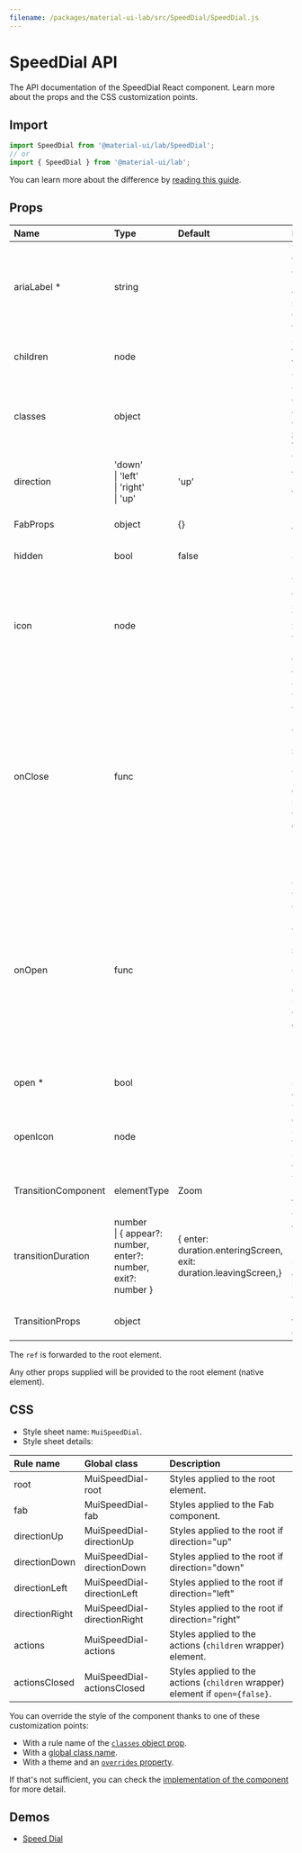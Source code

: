 ```yaml
---
filename: /packages/material-ui-lab/src/SpeedDial/SpeedDial.js
---
```



<!--- This documentation is automatically generated, do not try to edit it. -->

# SpeedDial API

<p className="description">The API documentation of the SpeedDial React component. Learn more about the props and the CSS customization points.</p>

## Import

```js
import SpeedDial from '@material-ui/lab/SpeedDial';
// or
import { SpeedDial } from '@material-ui/lab';
```

You can learn more about the difference by [reading this guide](/guides/minimizing-bundle-size/).



## Props

| Name | Type | Default | Description |
|:-----|:-----|:--------|:------------|
| <span className="prop-name required">ariaLabel&nbsp;*</span> | <span className="prop-type">string</span> |  | The aria-label of the button element. Also used to provide the `id` for the `SpeedDial` element and its children. |
| <span className="prop-name">children</span> | <span className="prop-type">node</span> |  | SpeedDialActions to display when the SpeedDial is `open`. |
| <span className="prop-name">classes</span> | <span className="prop-type">object</span> |  | Override or extend the styles applied to the component. See [CSS API](#css) below for more details. |
| <span className="prop-name">direction</span> | <span className="prop-type">'down'<br />&#124;&nbsp;'left'<br />&#124;&nbsp;'right'<br />&#124;&nbsp;'up'</span> | <span className="prop-default">'up'</span> | The direction the actions open relative to the floating action button. |
| <span className="prop-name">FabProps</span> | <span className="prop-type">object</span> | <span className="prop-default">{}</span> | Props applied to the [`Fab`](/api/fab/) element. |
| <span className="prop-name">hidden</span> | <span className="prop-type">bool</span> | <span className="prop-default">false</span> | If `true`, the SpeedDial will be hidden. |
| <span className="prop-name">icon</span> | <span className="prop-type">node</span> |  | The icon to display in the SpeedDial Fab. The `SpeedDialIcon` component provides a default Icon with animation. |
| <span className="prop-name">onClose</span> | <span className="prop-type">func</span> |  | Callback fired when the component requests to be closed.<br /><br />**Signature:**<br />`function(event: object, reason: string) => void`<br />*event:* The event source of the callback.<br />*reason:* Can be:`"toggle"`, `"blur"`, `"mouseLeave"`, `"escapeKeyDown"`. |
| <span className="prop-name">onOpen</span> | <span className="prop-type">func</span> |  | Callback fired when the component requests to be open.<br /><br />**Signature:**<br />`function(event: object, reason: string) => void`<br />*event:* The event source of the callback.<br />*reason:* Can be:`"toggle"`, `"focus"`, `"mouseEnter"`. |
| <span className="prop-name required">open&nbsp;*</span> | <span className="prop-type">bool</span> |  | If `true`, the SpeedDial is open. |
| <span className="prop-name">openIcon</span> | <span className="prop-type">node</span> |  | The icon to display in the SpeedDial Fab when the SpeedDial is open. |
| <span className="prop-name">TransitionComponent</span> | <span className="prop-type">elementType</span> | <span className="prop-default">Zoom</span> | The component used for the transition. |
| <span className="prop-name">transitionDuration</span> | <span className="prop-type">number<br />&#124;&nbsp;{ appear?: number, enter?: number, exit?: number }</span> | <span className="prop-default">{  enter: duration.enteringScreen,  exit: duration.leavingScreen,}</span> | The duration for the transition, in milliseconds. You may specify a single timeout for all transitions, or individually with an object. |
| <span className="prop-name">TransitionProps</span> | <span className="prop-type">object</span> |  | Props applied to the `Transition` element. |

The `ref` is forwarded to the root element.

Any other props supplied will be provided to the root element (native element).

## CSS

- Style sheet name: `MuiSpeedDial`.
- Style sheet details:

| Rule name | Global class | Description |
|:-----|:-------------|:------------|
| <span className="prop-name">root</span> | <span className="prop-name">MuiSpeedDial-root</span> | Styles applied to the root element.
| <span className="prop-name">fab</span> | <span className="prop-name">MuiSpeedDial-fab</span> | Styles applied to the Fab component.
| <span className="prop-name">directionUp</span> | <span className="prop-name">MuiSpeedDial-directionUp</span> | Styles applied to the root if direction="up"
| <span className="prop-name">directionDown</span> | <span className="prop-name">MuiSpeedDial-directionDown</span> | Styles applied to the root if direction="down"
| <span className="prop-name">directionLeft</span> | <span className="prop-name">MuiSpeedDial-directionLeft</span> | Styles applied to the root if direction="left"
| <span className="prop-name">directionRight</span> | <span className="prop-name">MuiSpeedDial-directionRight</span> | Styles applied to the root if direction="right"
| <span className="prop-name">actions</span> | <span className="prop-name">MuiSpeedDial-actions</span> | Styles applied to the actions (`children` wrapper) element.
| <span className="prop-name">actionsClosed</span> | <span className="prop-name">MuiSpeedDial-actionsClosed</span> | Styles applied to the actions (`children` wrapper) element if `open={false}`.

You can override the style of the component thanks to one of these customization points:

- With a rule name of the [`classes` object prop](/customization/components/#overriding-styles-with-classes).
- With a [global class name](/customization/components/#overriding-styles-with-global-class-names).
- With a theme and an [`overrides` property](/customization/globals/#css).

If that's not sufficient, you can check the [implementation of the component](https://github.com/mui-org/material-ui/blob/master/packages/material-ui-lab/src/SpeedDial/SpeedDial.js) for more detail.

## Demos

- [Speed Dial](/components/speed-dial/)

